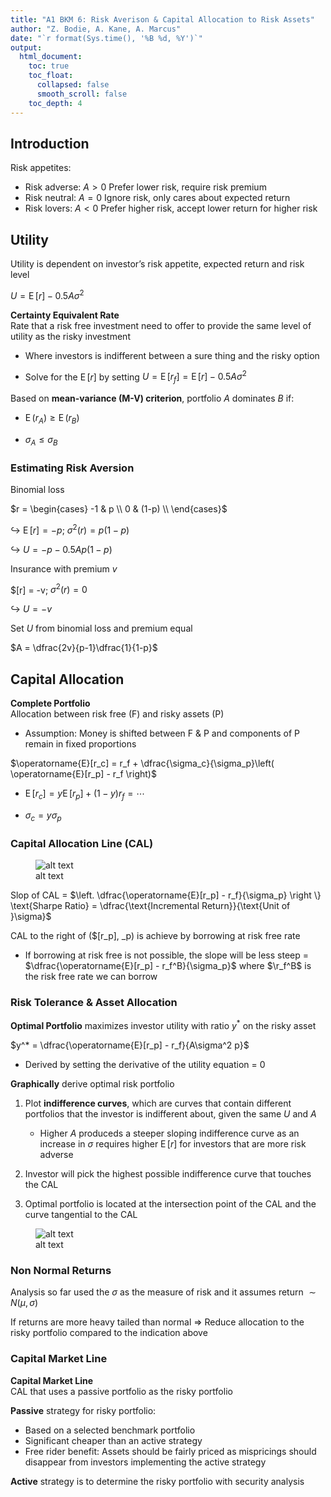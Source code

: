 ```yaml
---
title: "A1 BKM 6: Risk Averison & Capital Allocation to Risk Assets"
author: "Z. Bodie, A. Kane, A. Marcus"
date: "`r format(Sys.time(), '%B %d, %Y')`"
output: 
  html_document:
    toc: true
    toc_float:
      collapsed: false
      smooth_scroll: false
    toc_depth: 4
---
```


## Introduction

Risk appetites:

* Risk adverse: $A>0$ Prefer lower risk, require risk premium
* Risk neutral: $A=0$ Ignore risk, only cares about expected return
* Risk lovers: $A<0$ Prefer higher risk, accept lower return for higher risk

## Utility

Utility is dependent on investor's risk appetite, expected return and risk level

$U = \operatorname{E}[r] - 0.5A\sigma^2$

**Certainty Equivalent Rate**  
Rate that a risk free investment need to offer to provide the same level of utility as the risky investment

* Where investors is indifferent between a sure thing and the risky option

* Solve for the $\operatorname{E}[r]$ by setting $U = \operatorname{E}[r_f] = \operatorname{E}[r] - 0.5A\sigma^2$

Based on **mean-variance (M-V) criterion**, portfolio $A$ dominates $B$ if:

* $\operatorname{E}(r_A) \geq \operatorname{E}(r_B)$

* $\sigma_A \leq \sigma_B$

### Estimating Risk Aversion

Binomial loss

$r = \begin{cases} -1 & p \\ 0 & (1-p) \\ \end{cases}$

$\hookrightarrow$ $\operatorname{E}[r] = -p$; $\sigma^2(r) = p(1-p)$

$\hookrightarrow$ $U = -p-0.5Ap(1-p)$

Insurance with premium $v$

$\operatorname{E}[r] = -v; $\sigma^2(r) = 0$

$\hookrightarrow$ $U = -v$

Set $U$ from binomial loss and premium equal

$A = \dfrac{2v}{p-1}\dfrac{1}{1-p}$

## Capital Allocation

**Complete Portfolio**  
Allocation between risk free (F) and risky assets (P)

* Assumption: Money is shifted between F & P and components of P remain in fixed proportions

$\operatorname{E}[r_c] = r_f + \dfrac{\sigma_c}{\sigma_p}\left( \operatorname{E}[r_p] - r_f \right)$

* $\operatorname{E}[r_c] = y \operatorname{E}[r_p] + (1-y) r_f = \cdots$

* $\sigma_c = y \sigma_p$

### Capital Allocation Line (CAL)

![alt text](figures/Exam 9 - 1.png)

Slop of CAL = $\left. \dfrac{\operatorname{E}[r_p] - r_f}{\sigma_p} \right \} \text{Sharpe Ratio} = \dfrac{\text{Incremental Return}}{\text{Unit of }\sigma}$

CAL to the right of ($\operatorname{E}[r_p], \sigma_p) is achieve by borrowing at risk free rate

* If borrowing at risk free is not possible, the slope will be less steep = $\dfrac{\operatorname{E}[r_p] - r_f^B}{\sigma_p}$ where $\r_f^B$ is the risk free rate we can borrow

### Risk Tolerance & Asset Allocation

**Optimal Portfolio** maximizes investor utility with ratio $y^*$ on the risky asset

$y^* = \dfrac{\operatorname{E}[r_p] - r_f}{A\sigma^2 p}$

* Derived by setting the derivative of the utility equation = 0

**Graphically** derive optimal risk portfolio

1) Plot **indifference curves**, which are curves that contain different portfolios that the investor is indifferent about, given the same $U$ and $A$

    * Higher $A$ produceds a steeper sloping indifference curve as an increase in $\sigma$ requires higher $\operatorname{E}[r]$ for investors that are more risk adverse

2) Investor will pick the highest possible indifference curve that touches the CAL

3) Optimal portfolio is located at the intersection point of the CAL and the curve tangential to the CAL

![alt text](figures/Exam 9 - 2.png)

### Non Normal Returns

Analysis so far used the $\sigma$ as the measure of risk and it assumes return $\sim N(\mu, \sigma)$

If returns are more heavy tailed than normal $\Rightarrow$ Reduce allocation to the risky portfolio compared to the indication above

### Capital Market Line

**Capital Market Line**  
CAL that uses a passive portfolio as the risky portfolio

**Passive** strategy for risky portfolio:

* Based on a selected benchmark portfolio
* Significant cheaper than an active strategy
* Free rider benefit: Assets should be fairly priced as mispricings should disappear from investors implementing the active strategy

**Active** strategy is to determine the risky portfolio with security analysis